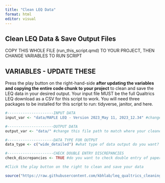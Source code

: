 ```yaml
---
title: "Clean LEQ Data"
format: html
editor: visual
---
```


## Clean LEQ Data & Save Output Files

COPY THIS WHOLE FILE (run_this_script.qmd) TO YOUR PROJECT, THEN CHANGE VARIABLES TO RUN SCRIPT

## VARIABLES - UPDATE THESE

Press the play button on the right-hand-side **after updating the variables and copying the entire code chunk to your project** to clean and save the LEQ data in your desired output. Your input file MUST be the full Qualtrics LEQ download as a CSV for this script to work. You will need three packages to be installed for this script to run: tidyverse, janitor, and here.

```r
#---------------------INPUT DATA
input_var <- "data/MAPLE LEQ - Version 2023_May 11, 2023_12.34" #change this file path to match where your data is located and the file name WITHOUT the file extension. This is the data exported from the LEQ on Qualtrics as a CSV file.

#---------------------OUTPUT DATA
output_var <- "data/" #change this file path to match where your cleaned data should be saved. This is JUST the folder name, the file name will be created in the script.

#---------------------DATA TYPE FOR OUTPUT
data_type <- c("wide_detailed") #what type of data output do you want? Options are: "long", which will output a dataset with one row per ID per language per situation; "wide_summary" which will output a dataset with one row per ID and only the overall language estimates (overall, cumulative, global, current for the final situation only) and no detail for each situation; "wide_detailed" which will output a dataset with one row per ID and all information for each language and each situation in its own column. You can export multiple types by using the c() function, for example: c("long", "wide_summary")

#---------------------CHECK DOUBLE ENTRY DISCREPANCIES
check_discrepancies <- TRUE #do you want to check double entry of paper LEQ forms into Qualtrics for discrepancies? If so, change this variable to TRUE and the script will output a file called "discrepancies_to_check.csv" for specific data points to verify.

#Click the play button on the right to clean and save your data

source("https://raw.githubusercontent.com/kbhlab/leq_qualtrics_cleaning/master/scripts/source_code.R")

```

## 

